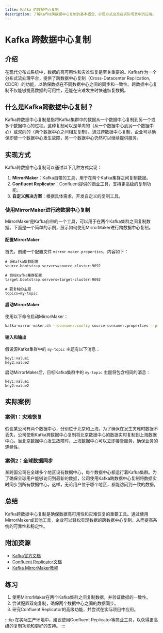 ```yaml
---
title: Kafka 跨数据中心复制
description: 了解Kafka跨数据中心复制的基本概念、实现方式及其在实际场景中的应用。
---
```


# Kafka 跨数据中心复制

## 介绍

在现代分布式系统中，数据的高可用性和灾难恢复是至关重要的。Kafka作为一个分布式流处理平台，提供了跨数据中心复制（Cross-Datacenter Replication, CDCR）的功能，以确保数据在不同数据中心之间的同步和一致性。跨数据中心复制不仅能够提高数据的可用性，还能在灾难发生时快速恢复数据。

## 什么是Kafka跨数据中心复制？

Kafka跨数据中心复制是指将Kafka集群中的数据从一个数据中心复制到另一个或多个数据中心的过程。这种复制可以是单向的（从一个数据中心到另一个数据中心）或双向的（两个数据中心之间相互复制）。通过跨数据中心复制，企业可以确保即使一个数据中心发生故障，另一个数据中心仍然可以继续提供服务。

## 实现方式

Kafka跨数据中心复制可以通过以下几种方式实现：

1. **MirrorMaker**：Kafka自带的工具，用于在两个Kafka集群之间复制数据。
2. **Confluent Replicator**：Confluent提供的商业工具，支持更高级的复制功能。
3. **自定义解决方案**：根据具体需求，开发自定义的复制工具。

### 使用MirrorMaker进行跨数据中心复制

MirrorMaker是Kafka自带的一个工具，可以用于在两个Kafka集群之间复制数据。下面是一个简单的示例，展示如何使用MirrorMaker进行跨数据中心复制。

#### 配置MirrorMaker

首先，创建一个配置文件 `mirror-maker.properties`，内容如下：

```properties
# 源Kafka集群配置
source.bootstrap.servers=source-cluster:9092

# 目标Kafka集群配置
target.bootstrap.servers=target-cluster:9092

# 要复制的主题
topics=my-topic
```

#### 启动MirrorMaker

使用以下命令启动MirrorMaker：

```bash
kafka-mirror-maker.sh --consumer.config source-consumer.properties --producer.config target-producer.properties --whitelist my-topic
```

#### 输入和输出

假设源Kafka集群中的 `my-topic` 主题有以下消息：

```plaintext
key1:value1
key2:value2
```

启动MirrorMaker后，目标Kafka集群中的 `my-topic` 主题将包含相同的消息：

```plaintext
key1:value1
key2:value2
```

## 实际案例

### 案例1：灾难恢复

假设某公司有两个数据中心，分别位于北京和上海。为了确保在发生灾难时数据不丢失，公司使用Kafka跨数据中心复制将北京数据中心的数据实时复制到上海数据中心。当北京数据中心发生故障时，上海数据中心可以立即接管服务，确保业务的连续性。

### 案例2：全球数据同步

某跨国公司在全球多个地区设有数据中心，每个数据中心都运行着Kafka集群。为了确保全球用户能够访问到最新的数据，公司使用Kafka跨数据中心复制将数据实时同步到所有数据中心。这样，无论用户位于哪个地区，都能访问到一致的数据。

## 总结

Kafka跨数据中心复制是确保数据高可用性和灾难恢复的重要工具。通过使用MirrorMaker或其他工具，企业可以轻松实现数据的跨数据中心复制，从而提高系统的可靠性和稳定性。

## 附加资源

- [Kafka官方文档](https://kafka.apache.org/documentation/)
- [Confluent Replicator文档](https://docs.confluent.io/platform/current/multi-dc-deployments/replicator/index.html)
- [Kafka MirrorMaker教程](https://www.tutorialspoint.com/apache_kafka/apache_kafka_mirrormaker.htm)

## 练习

1. 使用MirrorMaker在两个Kafka集群之间复制数据，并验证数据的一致性。
2. 尝试配置双向复制，确保两个数据中心之间的数据同步。
3. 研究Confluent Replicator的高级功能，并尝试在实际项目中应用。

:::tip
在实际生产环境中，建议使用Confluent Replicator等商业工具，以获得更高级的复制功能和更好的支持。
:::